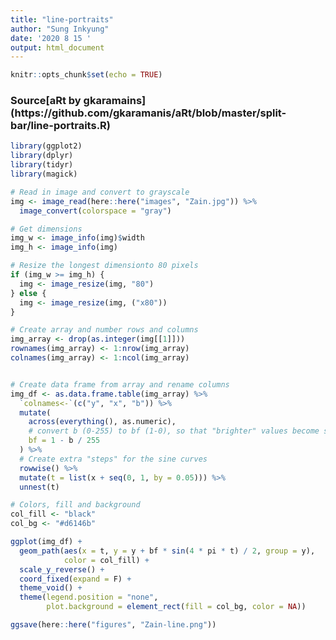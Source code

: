 ```yaml
---
title: "line-portraits"
author: "Sung Inkyung"
date: '2020 8 15 '
output: html_document
---
```


```r
knitr::opts_chunk$set(echo = TRUE)
```
### Source[aRt by gkaramains] (https://github.com/gkaramanis/aRt/blob/master/split-bar/line-portraits.R)
```r
library(ggplot2)
library(dplyr)
library(tidyr)
library(magick)
```


```r
# Read in image and convert to grayscale
img <- image_read(here::here("images", "Zain.jpg")) %>% 
  image_convert(colorspace = "gray")

# Get dimensions
img_w <- image_info(img)$width
img_h <- image_info(img)

# Resize the longest dimensionto 80 pixels
if (img_w >= img_h) {
  img <- image_resize(img, "80")
} else {
  img <- image_resize(img, ("x80"))
}

# Create array and number rows and columns
img_array <- drop(as.integer(img[[1]]))
rownames(img_array) <- 1:nrow(img_array)
colnames(img_array) <- 1:ncol(img_array)


# Create data frame from array and rename columns
img_df <- as.data.frame.table(img_array) %>% 
  `colnames<-`(c("y", "x", "b")) %>% 
  mutate(
    across(everything(), as.numeric),
    # convert b (0-255) to bf (1-0), so that "brighter" values become smaller points
    bf = 1 - b / 255
  ) %>% 
  # Create extra "steps" for the sine curves
  rowwise() %>% 
  mutate(t = list(x + seq(0, 1, by = 0.05))) %>% 
  unnest(t)

# Colors, fill and background
col_fill <- "black"
col_bg <- "#d6146b"
```


```r
ggplot(img_df) + 
  geom_path(aes(x = t, y = y + bf * sin(4 * pi * t) / 2, group = y),
            color = col_fill) +
  scale_y_reverse() +
  coord_fixed(expand = F) +
  theme_void() +
  theme(legend.position = "none",
        plot.background = element_rect(fill = col_bg, color = NA))

ggsave(here::here("figures", "Zain-line.png"))
```

